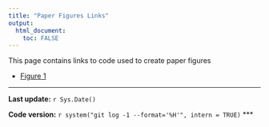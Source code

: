 ```yaml
---
title: "Paper Figures Links"
output:
  html_document:
    toc: FALSE
---
```

This page contains links to code used to create paper figures

* [Figure 1](Figure.1_script.html)

***
**Last update:** `r Sys.Date()`

**Code version:** `r system("git log -1 --format='%H'", intern = TRUE)`
***
